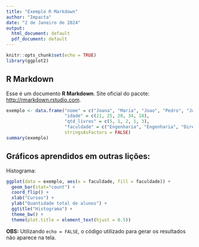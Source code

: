```yaml
---
title: "Exemplo R Markdown"
author: "Impacta"
date: "2 de Janeiro de 2024"
output:
  html_document: default
  pdf_document: default
---
```


```r
knitr::opts_chunk$set(echo = TRUE)
library(ggplot2)
```

## R Markdown
Esse é um documento **R Markdown**. Site oficial do pacote: <http://rmarkdown.rstudio.com>.

```r
exemplo <- data.frame("nome" = c("Joana", "Maria", "Joao", "Pedro", "Jose"), 
                      "idade" = c(21, 25, 28, 34, 18), 
                      "qtd_livros" = c(5, 1, 2, 1, 3),
                      "faculdade" = c("Engenharia", "Engenharia", "Direito", "Enfermagem", "Engenharia"), 
                      stringsAsFactors = FALSE)
summary(exemplo)
```

## Gráficos aprendidos em outras lições:

Histograma:

```r
ggplot(data = exemplo, aes(x = faculdade, fill = faculdade)) +
  geom_bar(stat="count") + 
  coord_flip() +
  xlab("Cursos") +
  ylab("Quantidade total de alunos") +
  ggtitle("Histograma") +
  theme_bw() +
  theme(plot.title = element_text(hjust = 0.5))
```

**OBS:** Utilizando `echo = FALSE`, o código utilizado para gerar os resultados não aparece na tela.
